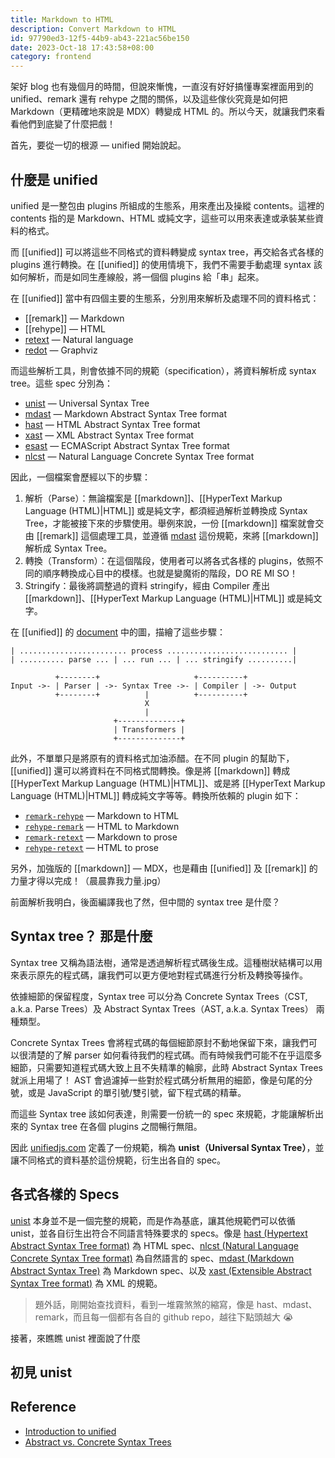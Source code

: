 ```yaml
---
title: Markdown to HTML
description: Convert Markdown to HTML
id: 97790ed3-12f5-44b9-ab43-221ac56be150
date: 2023-Oct-18 17:43:58+08:00
category: frontend
---
```


架好 blog 也有幾個月的時間，但說來慚愧，一直沒有好好搞懂專案裡面用到的 unified、remark 還有 rehype 之間的關係，以及這些傢伙究竟是如何把 Markdown（更精確地來說是 MDX）轉變成 HTML 的。所以今天，就讓我們來看看他們到底變了什麼把戲！

首先，要從一切的根源 — unified 開始說起。

## 什麼是 unified

unified 是一整包由 plugins 所組成的生態系，用來產出及操縱 contents。這裡的 contents 指的是 Markdown、HTML 或純文字，這些可以用來表達或承裝某些資料的格式。

而 [[unified]] 可以將這些不同格式的資料轉變成 syntax tree，再交給各式各樣的 plugins 進行轉換。在 [[unified]] 的使用情境下，我們不需要手動處理 syntax 該如何解析，而是如同生產線般，將一個個 plugins 給「串」起來。

在 [[unified]] 當中有四個主要的生態系，分別用來解析及處理不同的資料格式：

- [[remark]] — Markdown
- [[rehype]] — HTML
- [retext](https://unifiedjs.com/explore/project/retextjs/retext/) — Natural language
- [redot](https://unifiedjs.com/explore/project/redotjs/redot/) — Graphviz

而這些解析工具，則會依據不同的規範（specification），將資料解析成 syntax tree。這些 spec 分別為：

- [unist](https://github.com/syntax-tree/unist) — Universal Syntax Tree
- [mdast](https://github.com/syntax-tree/mdast) — Markdown Abstract Syntax Tree format
- [hast](https://github.com/syntax-tree/hast) — HTML Abstract Syntax Tree format
- [xast](https://github.com/syntax-tree/xast) — XML Abstract Syntax Tree format
- [esast](https://github.com/syntax-tree/esast) — ECMAScript Abstract Syntax Tree format
- [nlcst](https://github.com/syntax-tree/nlcst) — Natural Language Concrete Syntax Tree format

因此，一個檔案會歷經以下的步驟：

1. 解析（Parse）：無論檔案是 [[markdown]]、[[HyperText Markup Language (HTML)|HTML]] 或是純文字，都須經過解析並轉換成 Syntax Tree，才能被接下來的步驟使用。舉例來說，一份 [[markdown]] 檔案就會交由 [[remark]] 這個處理工具，並遵循 [mdast](https://github.com/syntax-tree/mdast) 這份規範，來將 [[markdown]] 解析成 Syntax Tree。
2. 轉換（Transform）：在這個階段，使用者可以將各式各樣的 plugins，依照不同的順序轉換成心目中的模樣。也就是變魔術的階段，DO RE MI SO！
3. Stringify：最後將調整過的資料 stringify，經由 Compiler 產出 [[markdown]]、[[HyperText Markup Language (HTML)|HTML]] 或是純文字。

在 [[unified]] 的 [document](https://github.com/unifiedjs/unified) 中的圖，描繪了這些步驟：

```text
| ........................ process ........................... |
| .......... parse ... | ... run ... | ... stringify ..........|

          +--------+                     +----------+
Input ->- | Parser | ->- Syntax Tree ->- | Compiler | ->- Output
          +--------+          |          +----------+
                              X
                              |
                       +--------------+
                       | Transformers |
                       +--------------+
```

此外，不單單只是將原有的資料格式加油添醋。在不同 plugin 的幫助下，[[unified]] 還可以將資料在不同格式間轉換。像是將 [[markdown]] 轉成 [[HyperText Markup Language (HTML)|HTML]]、或是將 [[HyperText Markup Language (HTML)|HTML]] 轉成純文字等等。轉換所依賴的 plugin 如下：

- [`remark-rehype`](https://unifiedjs.com/explore/package/remark-rehype/) — Markdown to HTML
- [`rehype-remark`](https://unifiedjs.com/explore/package/rehype-remark/) — HTML to Markdown
- [`remark-retext`](https://unifiedjs.com/explore/package/remark-retext/) — Markdown to prose
- [`rehype-retext`](https://unifiedjs.com/explore/package/rehype-retext/) — HTML to prose

另外，加強版的 [[markdown]] — MDX，也是藉由 [[unified]] 及 [[remark]] 的力量才得以完成！（晨晨靠我力量.jpg）

前面解析我明白，後面編譯我也了然，但中間的 syntax tree 是什麼？

## Syntax tree？ 那是什麼

Syntax tree 又稱為語法樹，通常是透過解析程式碼後生成。這種樹狀結構可以用來表示原先的程式碼，讓我們可以更方便地對程式碼進行分析及轉換等操作。

依據細節的保留程度，Syntax tree 可以分為 Concrete Syntax Trees（CST, a.k.a. Parse Trees）及 Abstract Syntax Trees（AST, a.k.a. Syntax Trees） 兩種類型。

Concrete Syntax Trees 會將程式碼的每個細節原封不動地保留下來，讓我們可以很清楚的了解 parser 如何看待我們的程式碼。而有時候我們可能不在乎這麼多細節，只需要知道程式碼大致上且不失精準的輪廓，此時 Abstract Syntax Trees 就派上用場了！ AST 會過濾掉一些對於程式碼分析無用的細節，像是句尾的分號，或是 JavaScript 的單引號/雙引號，留下程式碼的精華。

而這些 Syntax tree 該如何表達，則需要一份統一的 spec 來規範，才能讓解析出來的 Syntax tree 在各個 plugins 之間暢行無阻。

因此 [unifiedjs.com](https://unifiedjs.com/ "https://unifiedjs.com") 定義了一份規範，稱為 **unist（Universal Syntax Tree）**，並讓不同格式的資料基於這份規範，衍生出各自的 spec。

## 各式各樣的 Specs

[unist](https://github.com/syntax-tree/unist#syntax-tree) 本身並不是一個完整的規範，而是作為基底，讓其他規範們可以依循 unist，並各自衍生出符合不同語言特殊要求的 specs。像是 [hast (Hypertext Abstract Syntax Tree format)](https://github.com/syntax-tree/hast) 為 HTML spec、[nlcst (Natural Language Concrete Syntax Tree format)](https://github.com/syntax-tree/nlcst) 為自然語言的 spec、[mdast (Markdown Abstract Syntax Tree)](https://github.com/syntax-tree/mdast) 為 Markdown spec、以及 [xast (Extensible Abstract Syntax Tree format)](https://github.com/syntax-tree/xast) 為 XML 的規範。

> 題外話，剛開始查找資料，看到一堆霧煞煞的縮寫，像是 hast、mdast、remark，而且每一個都有各自的 github repo，越往下點頭越大 😭

接著，來瞧瞧 unist 裡面說了什麼

## 初見 unist



## Reference

- [Introduction to unified](https://unifiedjs.com/learn/guide/introduction-to-unified/)
- [Abstract vs. Concrete Syntax Trees](https://eli.thegreenplace.net/2009/02/16/abstract-vs-concrete-syntax-trees "Permalink to Abstract vs. Concrete Syntax Trees")
